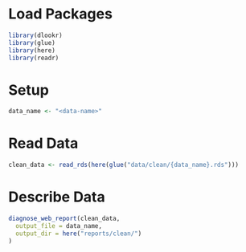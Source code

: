 # Load Packages
```r
library(dlookr)
library(glue)
library(here)
library(readr)
```

# Setup
```r
data_name <- "<data-name>"
```

# Read Data
```r
clean_data <- read_rds(here(glue("data/clean/{data_name}.rds")))
```

# Describe Data
```r
diagnose_web_report(clean_data, 
  output_file = data_name,
  output_dir = here("reports/clean/")
)
```
